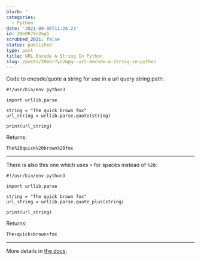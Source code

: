 ```yaml
---
blurb: ''
categories:
  - Python
date: '2021-09-06T11:26:23'
id: 20eOR7Yo2mpG
scrubbed_2021: false
status: published
type: post
title: URL Encode A String In Python
slug: /posts/20eor7yo2mpg--url-encode-a-string-in-python
---
```


Code to encode/quote a string for use in a url query string path:

```python3
#!/usr/bin/env python3

import urllib.parse

string = "The quick brown fox"
url_string = urllib.parse.quote(string)

print(url_string)
```

Returns:

```
The%20quick%20brown%20fox
```

---

There is also this one which uses `+` for spaces instead of `%20`:

```python3
#!/usr/bin/env python3

import urllib.parse

string = "The quick brown fox"
url_string = urllib.parse.quote_plus(string)

print(url_string)
```

Returns:

```
The+quick+brown+fox
```

---

More details in [the docs](https://docs.python.org/3/library/urllib.parse.html#urllib.parse.quote):
